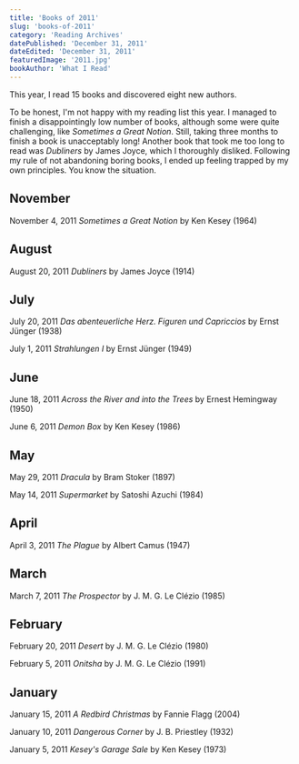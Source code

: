 ```yaml
---
title: 'Books of 2011'
slug: 'books-of-2011'
category: 'Reading Archives'
datePublished: 'December 31, 2011'
dateEdited: 'December 31, 2011'
featuredImage: '2011.jpg'
bookAuthor: 'What I Read'
---
```


This year, I read 15 books and discovered eight new authors.

To be honest, I'm not happy with my reading list this year. I managed to finish
a disappointingly low number of books, although some were quite challenging,
like _Sometimes a Great Notion_. Still, taking three months to finish a book is
unacceptably long! Another book that took me too long to read was _Dubliners_ by
James Joyce, which I thoroughly disliked. Following my rule of not abandoning
boring books, I ended up feeling trapped by my own principles. You know the
situation.

## November

November 4, 2011 _Sometimes a Great Notion_ by Ken Kesey (1964)

## August

August 20, 2011 _Dubliners_ by James Joyce (1914)

## July

July 20, 2011 _Das abenteuerliche Herz. Figuren und Capriccios_ by Ernst Jünger
(1938)

July 1, 2011 _Strahlungen I_ by Ernst Jünger (1949)

## June

June 18, 2011 _Across the River and into the Trees_ by Ernest Hemingway (1950)

June 6, 2011 _Demon Box_ by Ken Kesey (1986)

## May

May 29, 2011 _Dracula_ by Bram Stoker (1897)

May 14, 2011 _Supermarket_ by Satoshi Azuchi (1984)

## April

April 3, 2011 _The Plague_ by Albert Camus (1947)

## March

March 7, 2011 _The Prospector_ by J. M. G. Le Clézio (1985)

## February

February 20, 2011 _Desert_ by J. M. G. Le Clézio (1980)

February 5, 2011 _Onitsha_ by J. M. G. Le Clézio (1991)

## January

January 15, 2011 _A Redbird Christmas_ by Fannie Flagg (2004)

January 10, 2011 _Dangerous Corner_ by J. B. Priestley (1932)

January 5, 2011 _Kesey's Garage Sale_ by Ken Kesey (1973)
